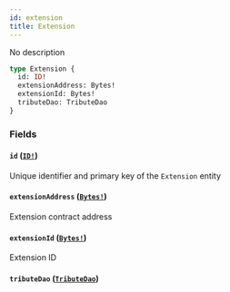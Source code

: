 ```yaml
---
id: extension
title: Extension
---
```


No description

```graphql
type Extension {
  id: ID!
  extensionAddress: Bytes!
  extensionId: Bytes!
  tributeDao: TributeDao
}
```

### Fields

#### `id` ([`ID!`](/schema/scalars/id))

Unique identifier and primary key of the `Extension` entity

#### `extensionAddress` ([`Bytes!`](/schema/scalars/bytes))

Extension contract address

#### `extensionId` ([`Bytes!`](/schema/scalars/bytes))

Extension ID

#### `tributeDao` ([`TributeDao`](/schema/objects/tribute-dao))
